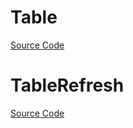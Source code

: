 
<Meta title="Data Display/Table/Doc" />

# Table

<Description of={Table} />

[Source Code](https://github.com/Mezzanine-UI/mezzanine/blob/main/packages/react/src/Table/Table.tsx)

<ArgsTable of={Table} />

# TableRefresh

<Description of={TableRefresh} />

[Source Code](https://github.com/Mezzanine-UI/mezzanine/blob/main/packages/react/src/Table/refresh/TableRefresh.tsx)

<ArgsTable of={TableRefresh} />
